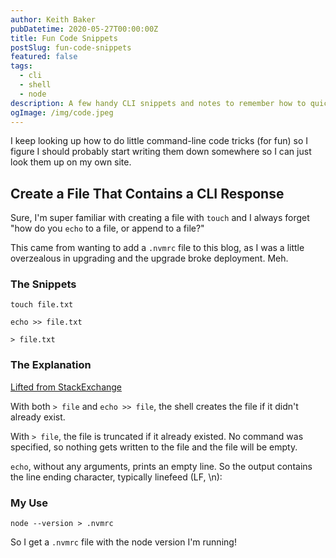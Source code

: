 ```yaml
---
author: Keith Baker
pubDatetime: 2020-05-27T00:00:00Z
title: Fun Code Snippets
postSlug: fun-code-snippets
featured: false
tags:
  - cli
  - shell
  - node
description: A few handy CLI snippets and notes to remember how to quickly create or overwrite files using the terminal.
ogImage: /img/code.jpeg
---
```


I keep looking up how to do little command-line code tricks (for fun) so I figure I should probably start writing them down somewhere so I can just look them up on my own site.

## Create a File That Contains a CLI Response

Sure, I'm super familiar with creating a file with `touch` and I always forget "how do you `echo` to a file, or append to a file?"

This came from wanting to add a `.nvmrc` file to this blog, as I was a little overzealous in upgrading and the upgrade broke deployment. Meh.

### The Snippets

    touch file.txt

    echo >> file.txt

    > file.txt

### The Explanation

[Lifted from StackExchange](https://unix.stackexchange.com/questions/530555/creating-a-file-in-linux-touch-vs-echo)

With both `> file` and `echo >> file`, the shell creates the file if it didn't already exist.

With `> file`, the file is truncated if it already existed. No command was specified, so nothing gets written to the file and the file will be empty.

`echo`, without any arguments, prints an empty line. So the output contains the line ending character, typically linefeed (LF, \n):

### My Use

    node --version > .nvmrc

So I get a `.nvmrc` file with the node version I'm running!